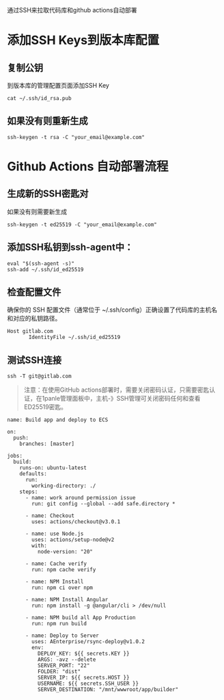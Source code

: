 
<Meta title="开发/部署/SSH" id="ssh" />

通过SSH来拉取代码库和github actions自动部署

# 添加SSH Keys到版本库配置

## 复制公钥

到版本库的管理配置页面添加SSH Key

```
cat ~/.ssh/id_rsa.pub
```

## 如果没有则重新生成

```
ssh-keygen -t rsa -C "your_email@example.com"
```

# Github Actions 自动部署流程

## 生成新的SSH密匙对

如果没有则需要新生成

```
ssh-keygen -t ed25519 -C "your_email@example.com"
```

## 添加SSH私钥到ssh-agent中：

```
eval "$(ssh-agent -s)"
ssh-add ~/.ssh/id_ed25519
```

## 检查配置文件

确保你的 SSH 配置文件（通常位于 ~/.ssh/config）正确设置了代码库的主机名和对应的私钥路径。

```
Host gitlab.com
       IdentityFile ~/.ssh/id_ed25519
```

## 测试SSH连接

```
ssh -T git@gitlab.com
```

> 注意：在使用GitHub actions部署时，需要关闭密码认证，只需要密匙认证，在1panle管理面板中，主机-》SSH管理可关闭密码任何和查看ED25519密匙。

```
name: Build app and deploy to ECS

on:
  push:
    branches: [master]

jobs:
  build:
    runs-on: ubuntu-latest
    defaults:
      run:
        working-directory: ./
    steps:
      - name: work around permission issue
        run: git config --global --add safe.directory *

      - name: Checkout
        uses: actions/checkout@v3.0.1

      - name: use Node.js
        uses: actions/setup-node@v2
        with:
          node-version: "20"

      - name: Cache verify
        run: npm cache verify

      - name: NPM Install
        run: npm ci over npm

      - name: NPM Install Angular
        run: npm install -g @angular/cli > /dev/null

      - name: NPM build all App Production
        run: npm run build

      - name: Deploy to Server
        uses: AEnterprise/rsync-deploy@v1.0.2
        env:
          DEPLOY_KEY: ${{ secrets.KEY }}
          ARGS: -avz --delete
          SERVER_PORT: "22"
          FOLDER: "dist"
          SERVER_IP: ${{ secrets.HOST }}
          USERNAME: ${{ secrets.SSH_USER }}
          SERVER_DESTINATION: "/mnt/wwwroot/app/builder"

```
